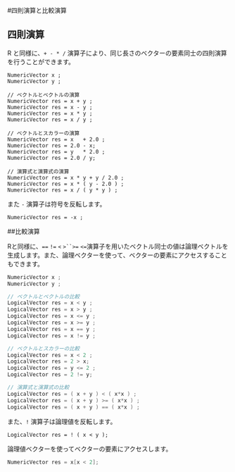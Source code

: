 #四則演算と比較演算

## 四則演算

R と同様に、`+ - * /` 演算子により、同じ長さのベクターの要素同士の四則演算を行うことができます。

```
NumericVector x ;
NumericVector y ;

// ベクトルとベクトルの演算
NumericVector res = x + y ;
NumericVector res = x - y ;
NumericVector res = x * y ;
NumericVector res = x / y ;

// ベクトルとスカラーの演算
NumericVector res = x   + 2.0 ;
NumericVector res = 2.0 - x;
NumericVector res = y   * 2.0 ;
NumericVector res = 2.0 / y;

// 演算式と演算式の演算
NumericVector res = x * y + y / 2.0 ;
NumericVector res = x * ( y - 2.0 ) ;
NumericVector res = x / ( y * y ) ;
```

また `-` 演算子は符号を反転します。

```
NumericVector res = -x ;
```

##比較演算

Rと同様に、`==` `!=` `<` `>``>=` `<=`演算子を用いたベクトル同士の値は論理ベクトルを生成します。また、論理ベクターを使って、ベクターの要素にアクセスすることもできます。

```cpp
NumericVector x ;
NumericVector y ;

// ベクトルとベクトルの比較
LogicalVector res = x < y ;
LogicalVector res = x > y ;
LogicalVector res = x <= y ;
LogicalVector res = x >= y ;
LogicalVector res = x == y ;
LogicalVector res = x != y ;

// ベクトルとスカラーの比較
LogicalVector res = x < 2 ;
LogicalVector res = 2 > x;
LogicalVector res = y <= 2 ;
LogicalVector res = 2 != y;

// 演算式と演算式の比較
LogicalVector res = ( x + y ) < ( x*x ) ;
LogicalVector res = ( x + y ) >= ( x*x ) ;
LogicalVector res = ( x + y ) == ( x*x ) ;
```

また、`!` 演算子は論理値を反転します。

```
LogicalVector res = ! ( x < y );
```

論理値ベクターを使ってベクターの要素にアクセスします。

```cpp
NumericVector res = x[x < 2];
```
